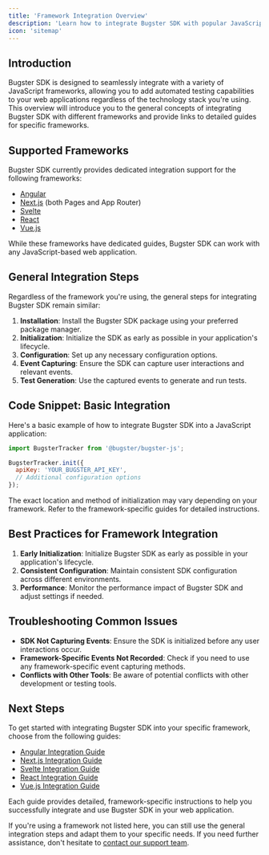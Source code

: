 ```yaml
---
title: 'Framework Integration Overview'
description: 'Learn how to integrate Bugster SDK with popular JavaScript frameworks'
icon: 'sitemap'
---
```


## Introduction

Bugster SDK is designed to seamlessly integrate with a variety of JavaScript frameworks, allowing you to add automated testing capabilities to your web applications regardless of the technology stack you're using. This overview will introduce you to the general concepts of integrating Bugster SDK with different frameworks and provide links to detailed guides for specific frameworks.

## Supported Frameworks

Bugster SDK currently provides dedicated integration support for the following frameworks:

- [Angular](/framework-guides/angular)
- [Next.js](/framework-guides/nextjs) (both Pages and App Router)
- [Svelte](/framework-guides/svelte)
- [React](/framework-guides/react)
- [Vue.js](/framework-guides/vue)

While these frameworks have dedicated guides, Bugster SDK can work with any JavaScript-based web application.

## General Integration Steps

Regardless of the framework you're using, the general steps for integrating Bugster SDK remain similar:

1. **Installation**: Install the Bugster SDK package using your preferred package manager.
2. **Initialization**: Initialize the SDK as early as possible in your application's lifecycle.
3. **Configuration**: Set up any necessary configuration options.
4. **Event Capturing**: Ensure the SDK can capture user interactions and relevant events.
5. **Test Generation**: Use the captured events to generate and run tests.

## Code Snippet: Basic Integration

Here's a basic example of how to integrate Bugster SDK into a JavaScript application:

```javascript
import BugsterTracker from '@bugster/bugster-js';

BugsterTracker.init({
  apiKey: 'YOUR_BUGSTER_API_KEY',
  // Additional configuration options
});
```

<Note>
The exact location and method of initialization may vary depending on your framework. Refer to the framework-specific guides for detailed instructions.
</Note>

## Best Practices for Framework Integration

1. **Early Initialization**: Initialize Bugster SDK as early as possible in your application's lifecycle.
2. **Consistent Configuration**: Maintain consistent SDK configuration across different environments.
3. **Performance**: Monitor the performance impact of Bugster SDK and adjust settings if needed.

## Troubleshooting Common Issues

- **SDK Not Capturing Events**: Ensure the SDK is initialized before any user interactions occur.
- **Framework-Specific Events Not Recorded**: Check if you need to use any framework-specific event capturing methods.
- **Conflicts with Other Tools**: Be aware of potential conflicts with other development or testing tools.

## Next Steps

To get started with integrating Bugster SDK into your specific framework, choose from the following guides:

- [Angular Integration Guide](/framework-guides/angular)
- [Next.js Integration Guide](/framework-guides/nextjs)
- [Svelte Integration Guide](/framework-guides/svelte)
- [React Integration Guide](/framework-guides/react)
- [Vue.js Integration Guide](/framework-guides/vue)

Each guide provides detailed, framework-specific instructions to help you successfully integrate and use Bugster SDK in your web application.

If you're using a framework not listed here, you can still use the general integration steps and adapt them to your specific needs. If you need further assistance, don't hesitate to [contact our support team](https://bugster.app/contact).

